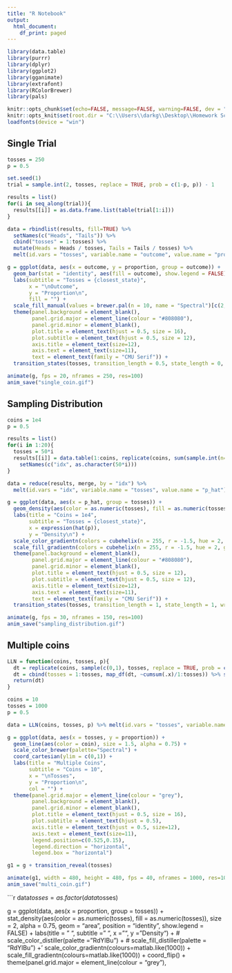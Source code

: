 ```yaml
---
title: "R Notebook"
output:
  html_document:
    df_print: paged
---
```


```r
library(data.table)
library(purrr)
library(dplyr)
library(ggplot2)
library(gganimate)
library(extrafont)
library(RColorBrewer)
library(pals)

knitr::opts_chunk$set(echo=FALSE, message=FALSE, warning=FALSE, dev = "svg")
knitr::opts_knit$set(root.dir = "C:\\Users\\darkg\\Desktop\\Homework Scans\\2020Sm_ART167\\newsletter\\issue1")
loadfonts(device = "win")
```

## Single Trial
```r
tosses = 250
p = 0.5

set.seed(1)
trial = sample.int(2, tosses, replace = TRUE, prob = c(1-p, p)) - 1

results = list()
for(i in seq_along(trial)){
  results[[i]] = as.data.frame.list(table(trial[1:i]))
}

data = rbindlist(results, fill=TRUE) %>%
  setNames(c("Heads", "Tails")) %>% 
  cbind("tosses" = 1:tosses) %>%
  mutate(Heads = Heads / tosses, Tails = Tails / tosses) %>%
  melt(id.vars = "tosses", variable.name = "outcome", value.name = "proportion")
```

```r
g = ggplot(data, aes(x = outcome, y = proportion, group = outcome)) +
  geom_bar(stat = "identity", aes(fill = outcome), show.legend = FALSE) +
  labs(subtitle = "Tosses = {closest_state}",
       x = "\nOutcome",
       y = "Proportion\n",
       fill = "") +
  scale_fill_manual(values = brewer.pal(n = 10, name = "Spectral")[c(2,9)]) +
  theme(panel.background = element_blank(),
        panel.grid.major = element_line(colour = "#808080"),
        panel.grid.minor = element_blank(),
        plot.title = element_text(hjust = 0.5, size = 16),
        plot.subtitle = element_text(hjust = 0.5, size = 12),
        axis.title = element_text(size=12),
        axis.text = element_text(size=11),
        text = element_text(family = "CMU Serif")) +
  transition_states(tosses, transition_length = 0.5, state_length = 0, wrap = TRUE)

animate(g, fps = 20, nframes = 250, res=100)
anim_save("single_coin.gif")
```


## Sampling Distribution
```r
coins = 1e4
p = 0.5

results = list()
for(i in 1:20){
  tosses = 50*i
  results[[i]] = data.table(1:coins, replicate(coins, sum(sample.int(n=2, size=tosses, replace=TRUE, prob=c(1-p, p)) - 1)/tosses)) %>%
    setNames(c("idx", as.character(50*i)))
}

data = reduce(results, merge, by = "idx") %>% 
  melt(id.vars = "idx", variable.name = "tosses", value.name = "p_hat")
```

```r
g = ggplot(data, aes(x = p_hat, group = tosses)) +
  geom_density(aes(color = as.numeric(tosses), fill = as.numeric(tosses)), size = 2, alpha = 0.75, show.legend = FALSE) +
  labs(title = "Coins = 1e4",
       subtitle = "Tosses = {closest_state}",
       x = expression(hat(p)),
       y = "Density\n") +
  scale_color_gradientn(colors = cubehelix(n = 255, r = -1.5, hue = 2, gamma = 0.8)[25:220]) +
  scale_fill_gradientn(colors = cubehelix(n = 255, r = -1.5, hue = 2, gamma = 0.8)[25:220]) +
  theme(panel.background = element_blank(),
        panel.grid.major = element_line(colour = "#808080"),
        panel.grid.minor = element_blank(),
        plot.title = element_text(hjust = 0.5, size = 12),
        plot.subtitle = element_text(hjust = 0.5, size = 12),
        axis.title = element_text(size=12),
        axis.text = element_text(size=11),
        text = element_text(family = "CMU Serif")) +
  transition_states(tosses, transition_length = 1, state_length = 1, wrap = TRUE)

animate(g, fps = 30, nframes = 150, res=100)
anim_save("sampling_distribution.gif")
```


## Multiple coins
```r
LLN = function(coins, tosses, p){
  dt = replicate(coins, sample(c(0,1), tosses, replace = TRUE, prob = c(1-p, p))) %>% as.data.table()
  dt = cbind(tosses = 1:tosses, map_df(dt, ~cumsum(.x)/1:tosses)) %>% setNames(c("tosses", paste("coin", 1:coins, sep="")))
  return(dt)
}

coins = 10
tosses = 1000
p = 0.5

data = LLN(coins, tosses, p) %>% melt(id.vars = "tosses", variable.name = "coin", value.name = "proportion")
```

```r
g = ggplot(data, aes(x = tosses, y = proportion)) + 
  geom_line(aes(color = coin), size = 1.5, alpha = 0.75) + 
  scale_color_brewer(palette="Spectral") + 
  coord_cartesian(ylim = c(0,1)) +
  labs(title = "Multiple Coins",
       subtitle = "Coins = 10",
       x = "\nTosses",
       y = "Proportion\n",
       col = "") +
  theme(panel.grid.major = element_line(colour = "grey"),
        panel.background = element_blank(),
        panel.grid.minor = element_blank(),
        plot.title = element_text(hjust = 0.5, size = 16),
        plot.subtitle = element_text(hjust = 0.5),
        axis.title = element_text(hjust = 0.5, size=12),
        axis.text = element_text(size=11),
        legend.position=c(0.525,0.15),
        legend.direction = "horizontal",
        legend.box = "horizontal")

g1 = g + transition_reveal(tosses)

animate(g1, width = 480, height = 480, fps = 40, nframes = 1000, res=100)
anim_save("multi_coin.gif")
```

```r
data$tosses = as.factor(data$tosses)

g = ggplot(data, aes(x = proportion, group = tosses)) + 
  stat_density(aes(color = as.numeric(tosses), fill = as.numeric(tosses)),
               size = 2, alpha = 0.75, geom = "area", position = "identity", show.legend = FALSE) +
  labs(title = " ",
       subtitle = " ",
       x = "",
       y = "Density\n") +
  # scale_color_distiller(palette = "RdYlBu") +
  # scale_fill_distiller(palette = "RdYlBu") +'
  scale_color_gradientn(colours=matlab.like(1000)) +
  scale_fill_gradientn(colours=matlab.like(1000)) +
  coord_flip() +
  theme(panel.grid.major = element_line(colour = "grey"),

